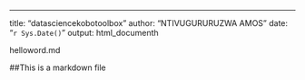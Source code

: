 ---
title: "datasciencekobotoolbox"
author: "NTIVUGURURUZWA AMOS"
date: "`r Sys.Date()`"
output: html_documenth



helloword.md

##This is a markdown file